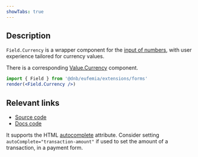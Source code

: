 ```yaml
---
showTabs: true
---
```


## Description

`Field.Currency` is a wrapper component for the [input of numbers](/uilib/extensions/forms/base-fields/Number), with user experience tailored for currency values.

There is a corresponding [Value.Currency](/uilib/extensions/forms/Value/Currency) component.

```jsx
import { Field } from '@dnb/eufemia/extensions/forms'
render(<Field.Currency />)
```

## Relevant links

- [Source code](https://github.com/dnbexperience/eufemia/tree/main/packages/dnb-eufemia/src/extensions/forms/Field/Currency)
- [Docs code](https://github.com/dnbexperience/eufemia/tree/main/packages/dnb-design-system-portal/src/docs/uilib/extensions/forms/feature-fields/Currency)

It supports the HTML [autocomplete](https://developer.mozilla.org/en-US/docs/Web/HTML/Attributes/autocomplete) attribute. Consider setting `autoComplete="transaction-amount"` if used to set the amount of a transaction, in a payment form.
